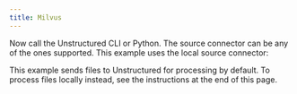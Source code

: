 ```yaml
---
title: Milvus
---
```



<NewDocument />


<SharedMilvus />

Now call the Unstructured CLI or Python. The source connector can be any of the ones supported. This example uses the local source connector:

This example sends files to Unstructured for processing by default. To process files locally instead, see the instructions at the end of this page.


<CodeGroup>
  <MilvusAPISh />
  <MilvusAPIPyV2 />
</CodeGroup>


<SharedPartitionByAPIOSS/>